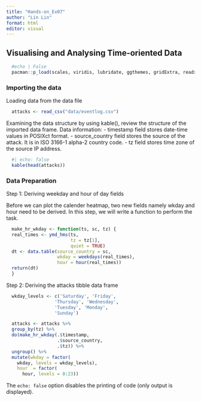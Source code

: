 ```yaml
---
title: "Hands-on_Ex07"
author: "Lin Lin"
format: html
editor: visual
---
```


## Visualising and Analysing Time-oriented Data

```r
  #echo | False
  pacman::p_load(scales, viridis, lubridate, ggthemes, gridExtra, readxl, knitr, data.table, CGPfunctions, ggHoriPlot, tidyverse)
```

### Importing the data

Loading data from the data file

```r
  attacks <- read_csv("data/eventlog.csv")

```

Examining the data structure by using kable(), review the structure of the imported data frame. Data information: - timestamp field stores date-time values in POSIXct format. - source_country field stores the source of the attack. It is in ISO 3166-1 alpha-2 country code. - tz field stores time zone of the source IP address.

```r
  #| echo: false
  kable(head(attacks))


```

### Data Preparation

Step 1: Deriving weekday and hour of day fields

Before we can plot the calender heatmap, two new fields namely wkday and hour need to be derived. In this step, we will write a function to perform the task.

```r
  make_hr_wkday <- function(ts, sc, tz) {
  real_times <- ymd_hms(ts, 
                        tz = tz[1], 
                        quiet = TRUE)
  dt <- data.table(source_country = sc,
                   wkday = weekdays(real_times),
                   hour = hour(real_times))
  return(dt)
  }
```

Step 2: Deriving the attacks tibble data frame

```r
  wkday_levels <- c('Saturday', 'Friday', 
                  'Thursday', 'Wednesday', 
                  'Tuesday', 'Monday', 
                  'Sunday')

  attacks <- attacks %>%
  group_by(tz) %>%
  do(make_hr_wkday(.$timestamp, 
                   .$source_country, 
                   .$tz)) %>% 
  ungroup() %>% 
  mutate(wkday = factor(
    wkday, levels = wkday_levels),
    hour  = factor(
      hour, levels = 0:23))
```

The `echo: false` option disables the printing of code (only output is displayed).
